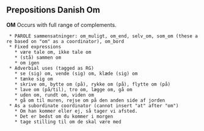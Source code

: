 ==  Prepositions Danish Om ==

'''OM''' Occurs with full range of complements.

  * PAROLE sammensatninger: om_muligt, om_end, selv_om, som_om (these are based on "om" as a coordinator), om_bord
  * Fixed expressions
    * være tale om, ikke tale om
    * (stå) sammen om
    * om igen
  * Adverbial uses (tagged as RG)
    * se (sig) om, vende (sig) om, klæde (sig) om
    * tænke sig om
    * skrive om, bytte om (på), rykke om (på), flytte om (på)
    * lave om (på/til), tro om, lægge om, gå om
    * uden om, rundt om, viden om
    * gå om til muren, rejse om på den anden side af jorden
  * As a subordinate coordinator (cannot insert "at" after "om")
    * Om han kommer eller ej, så tager vi afsted.
    * Det er bedst om du kommer i morgen
    * tage stilling til om de skal være med
